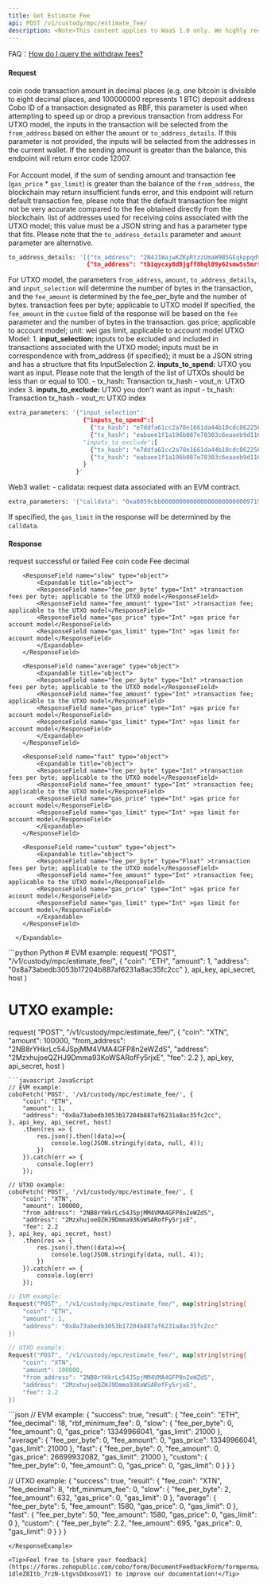 ```yaml
---
title: Get Estimate Fee
api: POST /v1/custody/mpc/estimate_fee/
description: <Note>This content applies to WaaS 1.0 only. We highly recommend that you upgrade to [WaaS 2.0](https://www.cobo.com/developers/v2/guides/overview/introduction).</Note> This endpoint will simulate a transaction based on the parameters, and obtain the transaction fee from the blockchain. It takes in various parameters such as the coin code, amount, address, gas price, gas limit, fee, and extra parameters. The response includes the fee amount in different levels such as slow, average, fast, and custom. The custom fee corresponds to the fee or gas_price parameter.
---
```


<Tip> FAQ：[How do I query the withdraw fees?](/v1/faqs/coin-management#how-do-i-query-the-withdrawal-fees)</Tip>

#### Request
<ParamField body="coin" type="String" required>coin code</ParamField>
<ParamField body="amount" type="Int" >transaction amount in decimal places (e.g. one bitcoin is divisible to eight decimal places, and 100000000 represents 1 BTC)</ParamField>
<ParamField body="address" type="String" >deposit address</ParamField>
<ParamField body="replace_cobo_id" type="String" >Cobo ID of a transaction designated as RBF, this parameter is used when attempting to speed up or drop a previous transaction</ParamField>
<ParamField body="from_address" type="String" >from address</ParamField>
<Tip>For UTXO model, the inputs in the transaction will be selected from the `from_address` based on either the `amount` or `to_address_details`. If this parameter is not provided, the inputs will be selected from the addresses in the current wallet. If the sending amount is greater than the balance, this endpoint will return error code 12007.<br /><br />
For Account model, if the sum of sending amount and transaction fee (`gas_price` * `gas_limit`) is greater than the balance of the `from_address`, the blockchain may return insufficient funds error, and this endpoint will return default transaction fee, please note that the default transaction fee might not be very accurate compared to the fee obtained directly from the blockchain.</Tip>
<ParamField body="to_address_details" type="Json" >list of addresses used for receiving coins associated with the UTXO model; this value must be a JSON string and has a parameter type that fits. Please note that the `to_address_details` parameter and `amount` parameter are alternative.</ParamField>
```python Sample
to_address_details: '[{"to_address": "2N4J1WajwKZKpRtzzUmaW9B5GEqkppqdVY9","amount": "547"},
                      {"to_address": "tb1qycxy8d8jgff8hql09y62smw5s5mrf3ryn2j9lk","amount": "548"}]'
```
<Tip>For UTXO model, the parameters `from_address`, `amount`, `to_address_details`, and `input_selection` will determine the number of bytes in the transaction, and the `fee_amount` is determined by the fee_per_byte and the number of bytes.</Tip>
<ParamField body="fee" type="Float" >transaction fees per byte; applicable to UTXO model</ParamField>
<Tip>If specified, the `fee_amount` in the `custom` field of the response will be based on the `fee` parameter and the number of bytes in the transaction.</Tip>
<ParamField body="gas_price" type="Int" >gas price; applicable to account model; unit: wei</ParamField>
<ParamField body="gas_limit" type="Int" >gas limit, applicable to account model</ParamField>
<ParamField body="extra_parameters" type="Json" >
UTXO Model:
    1. **input_selection:** inputs to be excluded and included in transactions associated with the UTXO model; inputs must be in correspondence with from_address (if specified); it must be a JSON string and has a structure that fits InputSelection
    2. **inputs_to_spend:** UTXO you want as input. Please note that the length of the list of UTXOs should be less than or equal to 100.
        - tx_hash: Transaction tx_hash
        - vout_n: UTXO index
    3. **inputs_to_exclude:** UTXO you don't want as input
        - tx_hash: Transaction tx_hash
        - vout_n: UTXO index
 ```python Sample
extra_parameters: '{"input_selection":
                      {"inputs_to_spend":[
                        {"tx_hash": "e7ddfa61cc2a78e1661da44b10cdc862256573d2dc0485dc989fb7045ed9032c", "vout_n": 1},
                        {"tx_hash": "eabaee1f1a196b087e78303c6eaaeb9d1166de5f8d85f4ef7872b88bfcd60914", "vout_n": 2}],
                      "inputs_to_exclude":[
                        {"tx_hash": "e7ddfa61cc2a78e1661da44b10cdc862256573d2dc0485dc989fb7045ed9032c", "vout_n": 3},
                        {"tx_hash": "eabaee1f1a196b087e78303c6eaaeb9d1166de5f8d85f4ef7872b88bfcd60914", "vout_n": 4}]
                      }
                    }'
```
Web3 wallet:
    - calldata: request data associated with an EVM contract.
```python Sample
extra_parameters: '{"calldata": "0xa8059cbb000000000000000000000000971948873f869e4517311b190d7eb31e30eba0ef000000000000000000000000000000000000000000000000002386f26fc10000"}'
```
<Tip>If specified, the `gas_limit` in the response will be determined by the `calldata`.</Tip>
</ParamField>

#### Response
<ResponseField name="success" type="bool">request successful or failed</ResponseField>
   <ResponseField name="result" type="object">
      <Expandable title="object">
        <ResponseField name="fee_coin" type="String">Fee coin code</ResponseField>
        <ResponseField name="fee_decimal" type="Int">Fee decimal</ResponseField>

        <ResponseField name="slow" type="object">
            <Expandable title="object">
            <ResponseField name="fee_per_byte" type="Int" >transaction fees per byte; applicable to the UTXO model</ResponseField>
            <ResponseField name="fee_amount" type="Int" >transaction fee; applicable to the UTXO model</ResponseField>
            <ResponseField name="gas_price" type="Int" >gas price for account model</ResponseField>
            <ResponseField name="gas_limit" type="Int" >gas limit for account model</ResponseField>
            </Expandable>
        </ResponseField>

        <ResponseField name="average" type="object">
            <Expandable title="object">
            <ResponseField name="fee_per_byte" type="Int" >transaction fees per byte; applicable to the UTXO model</ResponseField>
            <ResponseField name="fee_amount" type="Int" >transaction fee; applicable to the UTXO model</ResponseField>
            <ResponseField name="gas_price" type="Int" >gas price for account model</ResponseField>
            <ResponseField name="gas_limit" type="Int" >gas limit for account model</ResponseField>
            </Expandable>
        </ResponseField>

        <ResponseField name="fast" type="object">
            <Expandable title="object">
            <ResponseField name="fee_per_byte" type="Int" >transaction fees per byte; applicable to the UTXO model</ResponseField>
            <ResponseField name="fee_amount" type="Int" >transaction fee; applicable to the UTXO model</ResponseField>
            <ResponseField name="gas_price" type="Int" >gas price for account model</ResponseField>
            <ResponseField name="gas_limit" type="Int" >gas limit for account model</ResponseField>
            </Expandable>
        </ResponseField>

        <ResponseField name="custom" type="object">
            <Expandable title="object">
            <ResponseField name="fee_per_byte" type="Float" >transaction fees per byte; applicable to the UTXO model</ResponseField>
            <ResponseField name="fee_amount" type="Int" >transaction fee; applicable to the UTXO model</ResponseField>
            <ResponseField name="gas_price" type="Int" >gas price for account model</ResponseField>
            <ResponseField name="gas_limit" type="Int" >gas limit for account model</ResponseField>
            </Expandable>
        </ResponseField>

      </Expandable>
</ResponseField>

<RequestExample>
```python Python
# EVM example:
request(
    "POST",
    "/v1/custody/mpc/estimate_fee/",
    {
        "coin": "ETH",
        "amount": 1,
        "address": "0x8a73abedb3053b17204b887af6231a8ac35fc2cc"
    },
    api_key, api_secret, host
)

# UTXO example:
request(
    "POST",
    "/v1/custody/mpc/estimate_fee/",
    {
        "coin": "XTN",
        "amount": 100000,
        "from_address": "2NB8rYHkrLc54JSpjMM4VMA4GFP8n2eWZdS",
        "address": "2MzxhujoeQZHJ9Dmma93KoWSARofFy5rjxE",
        "fee": 2.2
    },
    api_key, api_secret, host
)
```
```javascript JavaScript
// EVM example:
coboFetch('POST', '/v1/custody/mpc/estimate_fee/', {
    "coin": "ETH",
    "amount": 1,
    "address": "0x8a73abedb3053b17204b887af6231a8ac35fc2cc",
}, api_key, api_secret, host)
    .then(res => {
        res.json().then((data)=>{
            console.log(JSON.stringify(data, null, 4));
        })
    }).catch(err => {
        console.log(err)
    });

// UTXO example:
coboFetch('POST', '/v1/custody/mpc/estimate_fee/', {
    "coin": "XTN",
    "amount": 100000,
    "from_address": "2NB8rYHkrLc54JSpjMM4VMA4GFP8n2eWZdS",
    "address": "2MzxhujoeQZHJ9Dmma93KoWSARofFy5rjxE",
    "fee": 2.2
}, api_key, api_secret, host)
    .then(res => {
        res.json().then((data)=>{
            console.log(JSON.stringify(data, null, 4));
        })
    }).catch(err => {
        console.log(err)
    });
```
```go Go
// EVM example:
Request("POST", "/v1/custody/mpc/estimate_fee/", map[string]string{
    "coin": "ETH",
    "amount": 1,
    "address": "0x8a73abedb3053b17204b887af6231a8ac35fc2cc"
})

// UTXO example:
Request("POST", "/v1/custody/mpc/estimate_fee/", map[string]string{
    "coin": "XTN",
    "amount": 100000,
    "from_address": "2NB8rYHkrLc54JSpjMM4VMA4GFP8n2eWZdS",
    "address": "2MzxhujoeQZHJ9Dmma93KoWSARofFy5rjxE",
    "fee": 2.2
})
```
</RequestExample>

<ResponseExample>
```json
// EVM example:
{
  "success": true,
  "result": {
    "fee_coin": "ETH",
    "fee_decimal": 18,
    "rbf_minimum_fee": 0,
    "slow": {
      "fee_per_byte": 0,
      "fee_amount": 0,
      "gas_price": 13349966041,
      "gas_limit": 21000
    },
    "average": {
      "fee_per_byte": 0,
      "fee_amount": 0,
      "gas_price": 13349966041,
      "gas_limit": 21000
    },
    "fast": {
      "fee_per_byte": 0,
      "fee_amount": 0,
      "gas_price": 26699932082,
      "gas_limit": 21000
    },
    "custom": {
      "fee_per_byte": 0,
      "fee_amount": 0,
      "gas_price": 0,
      "gas_limit": 0
    }
  }
}

// UTXO example:
{
  "success": true,
  "result": {
    "fee_coin": "XTN",
    "fee_decimal": 8,
    "rbf_minimum_fee": 0,
    "slow": {
      "fee_per_byte": 2,
      "fee_amount": 632,
      "gas_price": 0,
      "gas_limit": 0
    },
    "average": {
      "fee_per_byte": 5,
      "fee_amount": 1580,
      "gas_price": 0,
      "gas_limit": 0
    },
    "fast": {
      "fee_per_byte": 50,
      "fee_amount": 1580,
      "gas_price": 0,
      "gas_limit": 0
    },
    "custom": {
      "fee_per_byte": 2.2,
      "fee_amount": 695,
      "gas_price": 0,
      "gas_limit": 0
    }
  }
}
```
</ResponseExample>

<Tip>Feel free to [share your feedback](https://forms.zohopublic.com/cobo/form/DocumentFeedbackForm/formperma/QvLOhxJv1_JMsJ-1dleZ8Itb_7rzN-LtgvsDdxosoVI) to improve our documentation!</Tip>